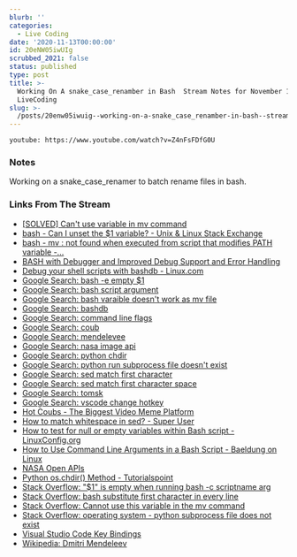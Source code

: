 ```yaml
---
blurb: ''
categories:
  - Live Coding
date: '2020-11-13T00:00:00'
id: 20eNW05iwUIg
scrubbed_2021: false
status: published
type: post
title: >-
  Working On A snake_case_renamber in Bash  Stream Notes for November 13 2020
  LiveCoding
slug: >-
  /posts/20enw05iwuig--working-on-a-snake_case_renamber-in-bash--stream-notes-for-november-13-2020-livecoding
---
```


`youtube: https://www.youtube.com/watch?v=Z4nFsFDfG0U`


### Notes

Working on a snake_case_renamer to batch rename files in bash.

### Links From The Stream




- [[SOLVED] Can't use variable in mv command](https://www.linuxquestions.org/questions/linux-general-1/can%27t-use-variable-in-mv-command-811009/)
- [bash - Can I unset the $1 variable? - Unix & Linux Stack Exchange](https://unix.stackexchange.com/questions/365710/can-i-unset-the-1-variable)
- [bash - mv : not found when executed from script that modifies PATH variable -...](https://unix.stackexchange.com/questions/360972/mv-not-found-when-executed-from-script-that-modifies-path-variable)
- [BASH with Debugger and Improved Debug Support and Error Handling](http://bashdb.sourceforge.net/)
- [Debug your shell scripts with bashdb - Linux.com](https://www.linux.com/news/debug-your-shell-scripts-bashdb/)
- [Google Search: bash -e empty $1](https://www.google.com/search?newwindow=1&client=safari&rls=en&ei=UFSvX5HtBqLz5gLl9qLwAw&q=bash+-e+empty+%241&oq=bash+-e+empty+%241&gs_lcp=CgZwc3ktYWIQAzoECAAQR1DJDFisEGDUEWgAcAJ4AIABXIgBqQGSAQEymAEAoAEBqgEHZ3dzLXdpesgBCMABAQ&sclient=psy-ab&ved=0ahUKEwiR1Y2CkYHtAhWiuVkKHWW7CD4Q4dUDCAw&uact=5)
- [Google Search: bash script argument](https://www.google.com/search?client=safari&rls=en&q=bash+script+argument&ie=UTF-8&oe=UTF-8)
- [Google Search: bash varaible doesn't work as mv file](https://www.google.com/search?client=safari&rls=en&q=bash+varaible+doesn%27t+work+as+mv+file&ie=UTF-8&oe=UTF-8)
- [Google Search: bashdb](https://www.google.com/search?client=safari&rls=en&q=bashdb&ie=UTF-8&oe=UTF-8)
- [Google Search: command line flags](https://www.google.com/search?client=safari&rls=en&q=command+line+flags&ie=UTF-8&oe=UTF-8)
- [Google Search: coub](https://www.google.com/search?client=safari&rls=en&q=coub&ie=UTF-8&oe=UTF-8)
- [Google Search: mendelevee](https://www.google.com/search?client=safari&rls=en&q=mendelevee&ie=UTF-8&oe=UTF-8)
- [Google Search: nasa image api](https://www.google.com/search?client=safari&rls=en&q=nasa+image+api&ie=UTF-8&oe=UTF-8)
- [Google Search: python chdir](https://www.google.com/search?client=safari&rls=en&q=python+chdir&ie=UTF-8&oe=UTF-8)
- [Google Search: python run subprocess file doesn't exist](https://www.google.com/search?client=safari&rls=en&q=python+run+subprocess+file+doesn%27t+exist&ie=UTF-8&oe=UTF-8)
- [Google Search: sed match first character](https://www.google.com/search?client=safari&rls=en&q=sed+match+first+character&ie=UTF-8&oe=UTF-8)
- [Google Search: sed match first character space](https://www.google.com/search?client=safari&rls=en&q=sed+match+first+character+space&ie=UTF-8&oe=UTF-8)
- [Google Search: tomsk](https://www.google.com/search?client=safari&rls=en&q=tomsk&ie=UTF-8&oe=UTF-8)
- [Google Search: vscode change hotkey](https://www.google.com/search?client=safari&rls=en&q=vscode+change+hotkey&ie=UTF-8&oe=UTF-8)
- [Hot Coubs - The Biggest Video Meme Platform](https://coub.com/)
- [How to match whitespace in sed? - Super User](https://superuser.com/questions/112834/how-to-match-whitespace-in-sed)
- [How to test for null or empty variables within Bash script - LinuxConfig.org](https://linuxconfig.org/how-to-test-for-null-or-empty-variables-within-bash-script)
- [How to Use Command Line Arguments in a Bash Script - Baeldung on Linux](https://www.baeldung.com/linux/use-command-line-arguments-in-bash-script)
- [NASA Open APIs](https://api.nasa.gov/)
- [Python os.chdir() Method - Tutorialspoint](https://www.tutorialspoint.com/python/os_chdir.htm)
- [Stack Overflow: "$1" is empty when running bash -c scriptname arg](https://stackoverflow.com/questions/48351074/1-is-empty-when-running-bash-c-scriptname-arg)
- [Stack Overflow: bash substitute first character in every line](https://stackoverflow.com/questions/10140213/bash-substitute-first-character-in-every-line)
- [Stack Overflow: Cannot use this variable in the mv command](https://stackoverflow.com/questions/54136639/cannot-use-this-variable-in-the-mv-command)
- [Stack Overflow: operating system - python subprocess file does not exist](https://stackoverflow.com/questions/13169302/python-subprocess-file-does-not-exist)
- [Visual Studio Code Key Bindings](https://code.visualstudio.com/docs/getstarted/keybindings)
- [Wikipedia: Dmitri Mendeleev](https://en.wikipedia.org/wiki/Dmitri_Mendeleev)
